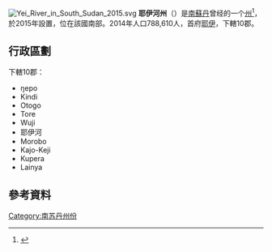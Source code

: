 [[File:Yei_River_in_South_Sudan_2015.svg|thumb]]
'''耶伊河州'''（{{lang-en|Yei River}}）是[[南蘇丹|南蘇丹]]曾经的一个[[南蘇丹行政區劃|州]]<ref>{{cite news|url=http://www.southsudannewsagency.com/news/breaking-news/south-sudans-president-appoints-28-governors-defies-peace-agreement|title=South Sudan’s President appoints 28 Governors, defies peace agreement|date=24 December 2015|publisher=South Sudan News Agency|deadurl=yes|archiveurl=https://web.archive.org/web/20160202025755/http://www.southsudannewsagency.com/news/breaking-news/south-sudans-president-appoints-28-governors-defies-peace-agreement|archivedate=2016-02-02|df=}}</ref>，於2015年設置，位在該國南部。2014年人口788,610人，首府[[耶伊|耶伊]]，下轄10郡。

== 行政區劃 ==
下轄10郡：
* ŋepo
* Kindi
* Otogo
* Tore
* Wuji
* 耶伊河
* Morobo
* Kajo-Keji
* Kupera
* Lainya

== 參考資料 ==
{{reflist}}

{{南苏丹行政区划}}
{{SouthSudan-stub}}
{{DEFAULTSORT:Yei River}}
[[Category:南苏丹州份|Category:南苏丹州份]]